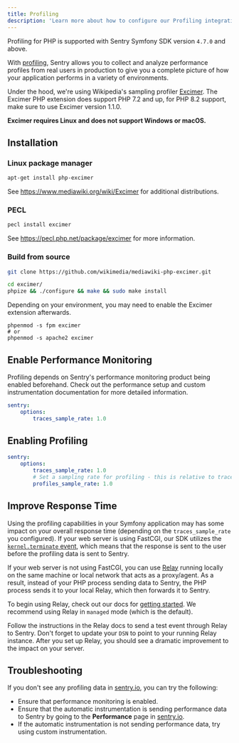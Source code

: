 ```yaml
---
title: Profiling
description: 'Learn more about how to configure our Profiling integration and start profiling your code.'
---
```


<Note>

Profiling for PHP is supported with Sentry Symfony SDK version `4.7.0` and above.

</Note>

With [profiling](/product/profiling/), Sentry allows you to collect and analyze performance profiles from real users in production to give you a complete picture of how your application performs in a variety of environments.

Under the hood, we're using Wikipedia's sampling profiler [Excimer](https://github.com/wikimedia/mediawiki-php-excimer).
The Excimer PHP extension does support PHP 7.2 and up, for PHP 8.2 support, make sure to use Excimer version 1.1.0.

**Excimer requires Linux and does not support Windows or macOS.**

## Installation

### Linux package manager

```bash
apt-get install php-excimer
```

See https://www.mediawiki.org/wiki/Excimer for additional distributions.

### PECL

```bash
pecl install excimer
```

See https://pecl.php.net/package/excimer for more information.

### Build from source

```bash
git clone https://github.com/wikimedia/mediawiki-php-excimer.git

cd excimer/
phpize && ./configure && make && sudo make install
```

Depending on your environment, you may need to enable the Excimer extension afterwards.

```
phpenmod -s fpm excimer
# or
phpenmod -s apache2 excimer
```

## Enable Performance Monitoring

Profiling depends on Sentry's performance monitoring product being enabled beforehand.
Check out the <PlatformLink to="/performance/">performance setup</PlatformLink> and <PlatformLink to="/performance/instrumentation/custom-instrumentation/">custom instrumentation</PlatformLink> documentation for more detailed information.

```yaml {filename:config/packages/sentry.yaml}
sentry:
    options:
        traces_sample_rate: 1.0
```

## Enabling Profiling

```yaml {filename:config/packages/sentry.yaml}
sentry:
    options:
        traces_sample_rate: 1.0
        # Set a sampling rate for profiling - this is relative to traces_sample_rate
        profiles_sample_rate: 1.0
```

## Improve Response Time

Using the profiling capabilities in your Symfony application may has some impact on your overall response time (depending on the `traces_sample_rate` you configured).
If your web server is using FastCGI, our SDK utilizes the [`kernel.terminate` event](https://symfony.com/doc/current/components/http_kernel.html#8-the-kernel-terminate-event), which means that the response is sent to the user before the profiling data is sent to Sentry.

If your web server is not using FastCGI, you can use [Relay](/product/relay/getting-started/) running locally on the same machine or local network that acts as a proxy/agent. As a result, instead of your PHP process sending data to Sentry, the PHP process sends it to your local Relay, which then forwards it to Sentry.

To begin using Relay, check out our docs for [getting started](/product/relay/getting-started/).
We recommend using Relay in `managed` mode (which is the default).

Follow the instructions in the Relay docs to send a test event through Relay to Sentry.
Don't forget to update your `DSN` to point to your running Relay instance.
After you set up Relay, you should see a dramatic improvement to the impact on your server.

## Troubleshooting

If you don't see any profiling data in [sentry.io](https://sentry.io), you can try the following:

- Ensure that performance monitoring <PlatformLink to="/performance/">is enabled</PlatformLink>.
- Ensure that the automatic instrumentation is sending performance data to Sentry by going to the **Performance** page in [sentry.io](https://sentry.io).
- If the automatic instrumentation is not sending performance data, try using <PlatformLink to="/performance/instrumentation/custom-instrumentation">custom instrumentation</PlatformLink>.
